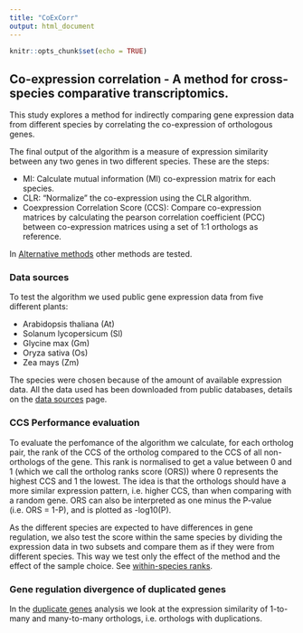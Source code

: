 ```yaml
---
title: "CoExCorr"
output: html_document
---
```


```r
knitr::opts_chunk$set(echo = TRUE)
```

## Co-expression correlation - A method for cross-species comparative transcriptomics.

This study explores a method for indirectly comparing gene expression data from different species by correlating the co-expression of orthologous genes.

The final output of the algorithm is a measure of expression similarity between any two genes in two different species. These are the steps:

* MI: Calculate mutual information (MI) co-expression matrix for each species.
* CLR: "Normalize" the co-expression using the CLR algorithm.
* Coexpression Correlation Score (CCS): Compare co-expression matrices by calculating the pearson correlation coefficient (PCC) between co-expression matrices using a set of 1:1 orthologs as reference.

In [Alternative methods](CompareMethods.html) other methods are tested.

### Data sources

To test the algorithm we used public gene expression data from five different plants:

* Arabidopsis thaliana (At)
* Solanum lycopersicum (Sl)
* Glycine max (Gm)
* Oryza sativa (Os)
* Zea mays (Zm)

The species were chosen because of the amount of available expression data. All the data used has been downloaded from public databases, details on the [data sources](downloads.html) page.

### CCS Performance evaluation

To evaluate the perfomance of the algorithm we calculate, for each ortholog pair, the rank of the CCS of the ortholog compared to the CCS of all non-orthologs of the gene. This rank is normalised to get a value between 0 and 1 (which we call the ortholog ranks score (ORS)) where 0 represents the highest CCS and 1 the lowest. The idea is that the orthologs should have a more similar expression pattern, i.e. higher CCS, than when comparing with a random gene. ORS can also be interpreted as one minus the P-value (i.e. ORS = 1-P), and is plotted as -log10(P).

As the different species are expected to have differences in gene regulation, we also test the score within the same species by dividing the expression data in two subsets and compare them as if they were from different species. This way we test only the effect of the method and the effect of the sample choice. See [within-species ranks](WithinSpecies.html).

### Gene regulation divergence of duplicated genes

In the [duplicate genes](DuplicateGenes.html) analysis we look at the expression similarity of 1-to-many and many-to-many orthologs, i.e. orthologs with duplications.

